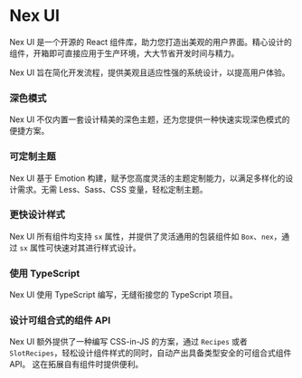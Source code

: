 # Nex UI

Nex UI 是一个开源的 React 组件库，助力您打造出美观的用户界面。精心设计的组件，开箱即可直接应用于生产环境，大大节省开发时间与精力。

Nex UI 旨在简化开发流程，提供美观且适应性强的系统设计，以提高用户体验。

### 深色模式

Nex UI 不仅内置一套设计精美的深色主题，还为您提供一种快速实现深色模式的便捷方案。

### 可定制主题

Nex UI 基于 Emotion 构建，赋予您高度灵活的主题定制能力，以满足多样化的设计需求。无需 Less、Sass、CSS 变量，轻松定制主题。

### 更快设计样式

Nex UI 所有组件均支持 `sx` 属性，并提供了灵活通用的包装组件如 `Box`、`nex`，通过 `sx` 属性可快速对其进行样式设计。

### 使用 TypeScript

Nex UI 使用 TypeScript 编写，无缝衔接您的 TypeScript 项目。

### 设计可组合式的组件 API

Nex UI 额外提供了一种编写 CSS-in-JS 的方案，通过 `Recipes` 或者 `SlotRecipes`，轻松设计组件样式的同时，自动产出具备类型安全的可组合式组件 API。
这在拓展自有组件时提供便利。
